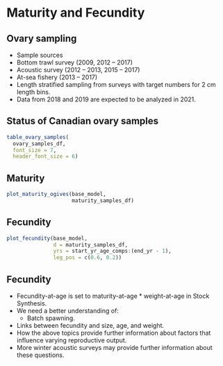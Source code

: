 # Maturity and Fecundity
## Ovary sampling
* Sample sources
- Bottom trawl survey (2009, 2012 -- 2017)
- Acoustic survey (2012 -- 2013, 2015 -- 2017)
- At-sea fishery (2013 -- 2017)
* Length stratified sampling from surveys with target numbers for 2 cm length bins.
* Data from 2018 and 2019 are expected to be analyzed in 2021.

## Status of Canadian ovary samples
```r
table_ovary_samples(
  ovary_samples_df,
  font_size = 7,
  header_font_size = 6)
```

## Maturity
```r
plot_maturity_ogives(base_model,
                     maturity_samples_df)
```

## Fecundity
```r
plot_fecundity(base_model,
               d = maturity_samples_df,
               yrs = start_yr_age_comps:(end_yr - 1),
               leg_pos = c(0.6, 0.2))
```

## Fecundity
* Fecundity-at-age is set to maturity-at-age $*$ weight-at-age in Stock
Synthesis.
* We need a better understanding of:
  - Batch spawning.
- Links between fecundity and size, age, and weight.
- How the above topics provide further information about factors that
influence varying reproductive output.
* More winter acoustic surveys may provide further information about these questions.

